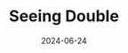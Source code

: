 ---
title: Seeing Double
photoTags: [site-seeing-double]
colors: {
    text: '#222',
    background: '#f0f5fa',
    accent: '#658047',
}
noCaptions: true
date: 2024-06-24
shuffle: true
---